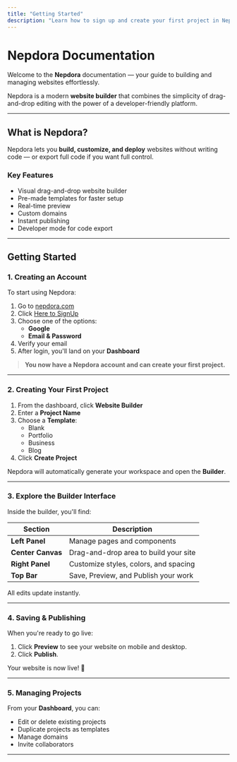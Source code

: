 ```yaml
---
title: "Getting Started"
description: "Learn how to sign up and create your first project in Nepdora."
---
```


#  Nepdora Documentation

Welcome to the **Nepdora** documentation — your guide to building and managing websites effortlessly.

Nepdora is a modern **website builder** that combines the simplicity of drag-and-drop editing with the power of a developer-friendly platform.

---

##  What is Nepdora?

Nepdora lets you **build, customize, and deploy** websites without writing code — or export full code if you want full control.

###  Key Features
- Visual drag-and-drop website builder
- Pre-made templates for faster setup
- Real-time preview
- Custom domains
- Instant publishing
- Developer mode for code export

---

##  Getting Started

### 1. Creating an Account

To start using Nepdora:

1. Go to [nepdora.com](https://nepdora.com)
2. Click [Here to SignUp](https://reman.nepdora.com/admin/signup)
3. Choose one of the options:
   - **Google**
   - **Email & Password**
4. Verify your email 
5. After login, you'll land on your **Dashboard**

> **You now have a Nepdora account and can create your first project.**

---

### 2. Creating Your First Project

1. From the dashboard, click **Website Builder** 
2. Enter a **Project Name**
3. Choose a **Template**:
   - Blank
   - Portfolio
   - Business
   - Blog
4. Click **Create Project**

Nepdora will automatically generate your workspace and open the **Builder**.

---

### 3. Explore the Builder Interface

Inside the builder, you'll find:

| Section | Description |
|----------|--------------|
| **Left Panel** | Manage pages and components |
| **Center Canvas** | Drag-and-drop area to build your site |
| **Right Panel** | Customize styles, colors, and spacing |
| **Top Bar** | Save, Preview, and Publish your work |

All edits update instantly.

---

### 4. Saving & Publishing

When you're ready to go live:

1. Click **Preview** to see your website on mobile and desktop.
2. Click **Publish**.


Your website is now live! 🎉

---

### 5. Managing Projects

From your **Dashboard**, you can:

- Edit or delete existing projects
- Duplicate projects as templates
- Manage domains
- Invite collaborators

---
